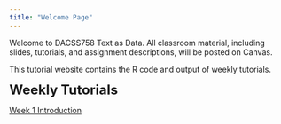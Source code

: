 ```yaml
---
title: "Welcome Page"
---
```


Welcome to DACSS758 Text as Data. All classroom material, including slides, tutorials, and assignment descriptions, will be posted on Canvas.

This tutorial website contains the R code and output of weekly tutorials.

<font size='5'><b> Weekly Tutorials </b></font>

[Week 1 Introduction](https://rosemarypang.com/Text_as_Data_Fall2025/Tutorial1.html)

<!-- 
[Week 2 Text as Data](https://rosemarypang.com/Text_as_Data_Fall2024/Tutorial2.html)

[Week 3 Web Scraping in R](https://rosemarypang.com/Text_as_Data_Fall2024/Tutorial3.html)

[Week 4 Natural Language Processing](https://rosemarypang.com/Text_as_Data_Fall2024/Tutorial4.html)

[Week 5 Preprocessing](https://rosemarypang.com/Text_as_Data_Fall2024/Tutorial5.html)

[Week 6 Text Representation I](https://rosemarypang.com/Text_as_Data_Fall2024/Tutorial6.html)

[Week 7 Text Representation II](https://rosemarypang.com/Text_as_Data_Fall2024/Tutorial7.html)

[Week 8 Dictionary/ Sentiment Analysis](https://rosemarypang.com/Text_as_Data_Fall2024/Tutorial8.html)

[Week 9 Supervised Learning](https://rosemarypang.com/Text_as_Data_Fall2024/Tutorial9.html)

[Week 10 Topic Models](https://rosemarypang.com/Text_as_Data_Fall2024/Tutorial10.html)
SOME NOTES -->